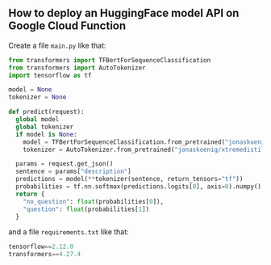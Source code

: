## How to deploy an HuggingFace model API on Google Cloud Function

Create a file `main.py` like that:

```python
from transformers import TFBertForSequenceClassification
from transformers import AutoTokenizer
import tensorflow as tf

model = None
tokenizer = None

def predict(request):
  global model
  global tokenizer
  if model is None:
    model = TFBertForSequenceClassification.from_pretrained("jonaskoenig/xtremedistil-l6-h256-uncased-question-vs-statement-classifier", cache_dir="/tmp")
    tokenizer = AutoTokenizer.from_pretrained("jonaskoenig/xtremedistil-l6-h256-uncased-question-vs-statement-classifier", cache_dir="/tmp")

  params = request.get_json()
  sentence = params["description"]
  predictions = model(**tokenizer(sentence, return_tensors="tf"))
  probabilities = tf.nn.softmax(predictions.logits[0], axis=0).numpy()
  return {
    "no_question": float(probabilities[0]),
    "question": float(probabilities[1])
  }
```

and a file `requirements.txt` like that:

```python
tensorflow==2.12.0
transformers==4.27.4
```
